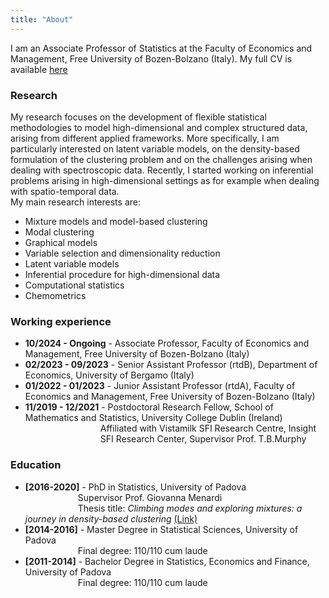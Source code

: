 ```yaml
---
title: "About"
---
```


I am an Associate Professor of Statistics at the Faculty of Economics and Management, Free University of Bozen-Bolzano (Italy). My full CV is available [here](documents/cv.pdf) <br>

### Research 
My research focuses on the development of flexible statistical methodologies to model high-dimensional and complex structured data, arising from different applied frameworks. More specifically, I am particularly interested on latent variable models, on the density-based formulation of the clustering problem and on the challenges arising when dealing with spectroscopic data. Recently, I started working on inferential problems arising in high-dimensional settings as for example when dealing with spatio-temporal data. <br>
My main research interests are: 

* Mixture models and model-based clustering <br>
* Modal clustering <br>
* Graphical models <br>
* Variable selection and dimensionality reduction <br>
* Latent variable models <br>
* Inferential procedure for high-dimensional data <br>
* Computational statistics <br> 
* Chemometrics 



### Working experience 

* **10/2024 - Ongoing** - Associate Professor, Faculty of Economics and Management, Free University of Bozen-Bolzano (Italy) <br>
* **02/2023 - 09/2023** - Senior Assistant Professor (rtdB), Department of Economics, University of Bergamo (Italy) <br>
* **01/2022 - 01/2023** - Junior Assistant Professor (rtdA), Faculty of Economics and Management, Free University of Bozen-Bolzano (Italy) <br>
* **11/2019 - 12/2021** - Postdoctoral Research Fellow, School of Mathematics and Statistics, University College Dublin (Ireland) <br>
<span style="display: inline-block; margin-left: 120px;">Affiliated with Vistamilk SFI Research Centre, Insight SFI Research Center, Supervisor Prof. T.B.Murphy  <br>


### Education 
* **[2016-2020]** - PhD in Statistics, University of Padova <br>
&emsp;&emsp;&emsp;&emsp;&emsp;&emsp;Supervisor Prof. Giovanna Menardi <br>
&emsp;&emsp;&emsp;&emsp;&emsp;&emsp;Thesis title: *Climbing modes and exploring mixtures: a journey in density-based clustering* [(Link)](http://paduaresearch.cab.unipd.it/12085/)
* **[2014-2016]** - Master Degree in Statistical Sciences, University of Padova <br>
&emsp;&emsp;&emsp;&emsp;&emsp;&emsp;Final degree: 110/110 cum laude
* **[2011-2014]** - Bachelor Degree in Statistics, Economics and Finance, University of Padova <br>
&emsp;&emsp;&emsp;&emsp;&emsp;&emsp;Final degree: 110/110 cum laude



